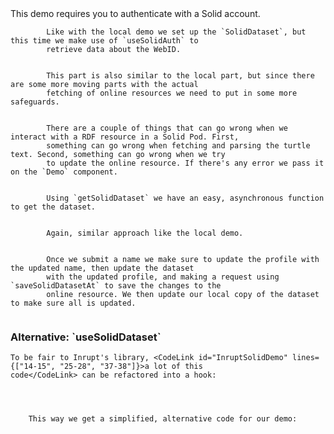 
<Content>
    This demo requires you to authenticate with a Solid account.
</Content>

<Code language="tsx" id="InruptSolidDemo" code={solidDemoCode} className="line-numbers">
    <CodeStep lines={["14-15"]} title="Setting up dataset and session">
        Like with the local demo we set up the `SolidDataset`, but this time we make use of `useSolidAuth` to
        retrieve data about the WebID.
    </CodeStep>
    <CodeStep lines={["16-18"]} title="Getting profile and name">
        This part is also similar to the local part, but since there are some more moving parts with the actual
        fetching of online resources we need to put in some more safeguards.
    </CodeStep>
    <CodeStep lines={["19", "25", "33", "37", "41"]} title="Error handling">
        There are a couple of things that can go wrong when we interact with a RDF resource in a Solid Pod. First,
        something can go wrong when fetching and parsing the turtle text. Second, something can go wrong when we try
        to update the online resource. If there's any error we pass it on the `Demo` component.
    </CodeStep>
    <CodeStep lines={["22-24"]} title="Fetching resource and parsing dataset">
        Using `getSolidDataset` we have an easy, asynchronous function to get the dataset.
    </CodeStep>
    <CodeStep lines={["28-30"]} title="Loading state">
        Again, similar approach like the local demo.
    </CodeStep>
    <CodeStep lines={["34-38"]} title="Updating online resources upon submit">
        Once we submit a name we make sure to update the profile with the updated name, then update the dataset
        with the updated profile, and making a request using `saveSolidDatasetAt` to save the changes to the
        online resource. We then update our local copy of the dataset to make sure all is updated.
    </CodeStep>
</Code>

<Content>
    <h3>Alternative: `useSolidDataset`</h3>

    To be fair to Inrupt's library, <CodeLink id="InruptSolidDemo" lines={["14-15", "25-28", "37-38"]}>a lot of this
    code</CodeLink> can be refactored into a hook:
</Content>

<Code id="UseSolidDataset" language="typescript" code={useSolidDataset} className="line-numbers"/>

<Content>
    This way we get a simplified, alternative code for our demo:
</Content>

<Code id="SolidAlternativeDemo" language="tsx" code={solidAlternativeDemo} className="line-numbers"/>
